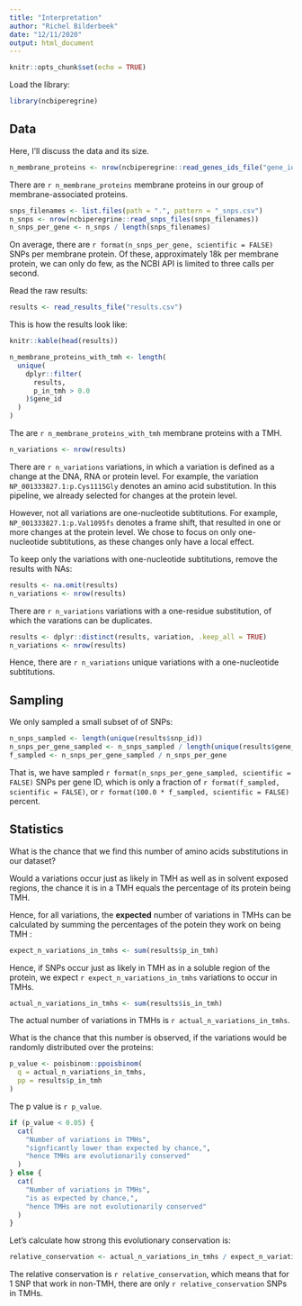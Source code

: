 ```yaml
---
title: "Interpretation"
author: "Richel Bilderbeek"
date: "12/11/2020"
output: html_document
---
```


```r
knitr::opts_chunk$set(echo = TRUE)
```

Load the library:

```r
library(ncbiperegrine)
```

## Data

Here, I'll discuss the data and its size.

```r
n_membrane_proteins <- nrow(ncbiperegrine::read_genes_ids_file("gene_ids.csv"))
```

There are `r n_membrane_proteins` membrane proteins in our group of membrane-associated proteins.

```r
snps_filenames <- list.files(path = ".", pattern = "_snps.csv")
n_snps <- nrow(ncbiperegrine::read_snps_files(snps_filenames))
n_snps_per_gene <- n_snps / length(snps_filenames)
```

On average, there are `r format(n_snps_per_gene, scientific = FALSE)` SNPs 
per membrane protein.
Of these, approximately 18k per membrane protein,
we can only do few, as the NCBI API
is limited to three calls per second.

Read the raw results:

```r
results <- read_results_file("results.csv")
```

This is how the results look like:

```r
knitr::kable(head(results))
```


```r
n_membrane_proteins_with_tmh <- length(
  unique(
    dplyr::filter(
      results,
      p_in_tmh > 0.0
    )$gene_id
  )
)
```

The are `r n_membrane_proteins_with_tmh` membrane proteins with a TMH.

```r
n_variations <- nrow(results)
```

There are `r n_variations` variations, in which a
variation is defined as a change at 
the DNA, RNA or protein level. For example,
the variation `NP_001333827.1:p.Cys1115Gly`
denotes an amino acid substitution.
In this pipeline, we already selected for changes
at the protein level.

However, not all variations are one-nucleotide 
subtitutions. For example, `NP_001333827.1:p.Val1095fs`
denotes a frame shift, that resulted in one or more
changes at the protein level.  We chose to focus
on only one-nucleotide 
subtitutions, as these changes only have a local effect.

To keep only the variations with
one-nucleotide subtitutions, remove the results with NAs:

```r
results <- na.omit(results)
n_variations <- nrow(results)
```

There are `r n_variations` variations with a one-residue 
substitution, of which the varations can be duplicates.

```r
results <- dplyr::distinct(results, variation, .keep_all = TRUE)
n_variations <- nrow(results)
```

Hence, there are `r n_variations` unique variations with a one-nucleotide  subtitutions.

## Sampling

We only sampled a small subset of of SNPs:

```r
n_snps_sampled <- length(unique(results$snp_id))
n_snps_per_gene_sampled <- n_snps_sampled / length(unique(results$gene_id))
f_sampled <- n_snps_per_gene_sampled / n_snps_per_gene
```

That is, we  have sampled `r format(n_snps_per_gene_sampled, scientific = FALSE)` SNPs per gene ID, which is only
a fraction of `r format(f_sampled, scientific = FALSE)`,
or `r format(100.0 * f_sampled, scientific = FALSE)` percent.

## Statistics

What is the chance that we find this number of
amino acids substitutions in our dataset?

Would a variations occur just as likely in TMH
as well as in solvent exposed regions,
the chance it is in a TMH equals the percentage
of its protein being TMH.

Hence, for all variations, 
the **expected** number of variations in TMHs 
can be calculated by summing 
the percentages of the potein they work on being TMH :

```r
expect_n_variations_in_tmhs <- sum(results$p_in_tmh)
```

Hence, if SNPs occur just as likely in TMH
as in a soluble region of the protein, 
we expect `r expect_n_variations_in_tmhs`
variations to occur in TMHs.

```r
actual_n_variations_in_tmhs <- sum(results$is_in_tmh)
```

The actual number of variations in TMHs is `r actual_n_variations_in_tmhs`.

What is the chance that this number is observed, 
if the variations would be randomly distributed 
over the proteins:

```r
p_value <- poisbinom::ppoisbinom(
  q = actual_n_variations_in_tmhs,
  pp = results$p_in_tmh
)
```

The p value is `r p_value`.

```r
if (p_value < 0.05) {
  cat(
    "Number of variations in TMHs",
    "signficantly lower than expected by chance,",
    "hence TMHs are evolutionarily conserved"
  )  
} else {
  cat(
    "Number of variations in TMHs",
    "is as expected by chance,",
    "hence TMHs are not evolutionarily conserved"
  )  
}
```

Let's calculate how strong this evolutionary conservation
is:

```r
relative_conservation <- actual_n_variations_in_tmhs / expect_n_variations_in_tmhs
```

The relative conservation is `r relative_conservation`,
which means that for 1 SNP that work in non-TMH,
there are only `r relative_conservation` SNPs in TMHs.
